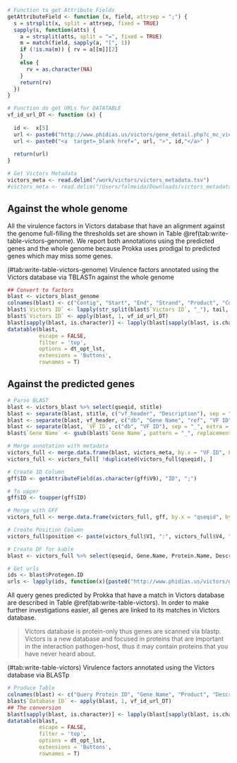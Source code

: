 ```r
# Function to get Attribute Fields
getAttributeField <- function (x, field, attrsep = ";") { 
  s = strsplit(x, split = attrsep, fixed = TRUE) 
  sapply(s, function(atts) { 
    a = strsplit(atts, split = "=", fixed = TRUE) 
    m = match(field, sapply(a, "[", 1)) 
    if (!is.na(m)) { rv = a[[m]][2] 
    } 
    else { 
      rv = as.character(NA) 
    } 
    return(rv) 
  }) 
}

# Function do get URLs for DATATABLE
vf_id_url_DT <- function (x) {
  
  id <-  x[5]
  url <- paste0("http://www.phidias.us/victors/gene_detail.php?c_mc_victor_id=", id)
  url <- paste0("<a  target=_blank href=", url, ">", id,"</a>" )
  
  return(url)
}

# Get Victors Metadata
victors_meta <- read.delim("/work/victors/victors_metadata.tsv")
#victors_meta <- read.delim("/Users/falmeida/Downloads/victors_metadata.tsv")
```

## Against the whole genome

All the virulence factors in Victors database that have an alignment against the genome full-filling the thresholds set are shown in Table \@ref(tab:write-table-victors-genome). We report both annotations using the predicted genes and the whole genome because Prokka uses prodigal to predicted genes which may miss some genes.

<caption>(#tab:write-table-victors-genome) Virulence factors annotated using the Victors database via TBLASTn against the whole genome</caption>
```r
## Convert to factors
blast <- victors_blast_genome
colnames(blast) <- c("Contig", "Start", "End", "Strand", "Product", "Coverage_aln", "Gaps", "Coverage %", "Identity %", "Database", "Ref. Accession", "Victors ID", "Description")
blast$`Victors ID` <- lapply(str_split(blast$`Victors ID`, "_"), tail, 1)
blast$`Victors ID` <- apply(blast, 1, vf_id_url_DT)
blast[sapply(blast, is.character)] <- lapply(blast[sapply(blast, is.character)], as.factor)
datatable(blast,
          escape = FALSE,
          filter = 'top',
          options = dt_opt_lst,
          extensions = 'Buttons',
          rownames = T)
```

## Against the predicted genes

```r
# Parse BLAST
blast <- victors_blast %>% select(qseqid, stitle)
blast <- separate(blast, stitle, c("vf_header", "Description"), sep = " ", extra = "merge")
blast <- separate(blast, vf_header, c("db", "Gene Name", "ref", "VF ID"), sep = "~~~", extra = "merge")
blast <- separate(blast, `VF ID`, c("db", "VF ID"), sep = "_", extra = "merge")
blast$`Gene Name` <- gsub(blast$`Gene Name`, pattern = "_", replacement = " ")

# Merge annotation with metadata
victors_full <- merge.data.frame(blast, victors_meta, by.x = "VF ID", by.y = "NCBI.Protein.GI")
victors_full <- victors_full[ !duplicated(victors_full$qseqid), ]

# Create ID Column
gff$ID <- getAttributeField(as.character(gff$V9), "ID", ";")

# To upper
gff$ID <- toupper(gff$ID)

# Merge with GFF
victors_full <- merge.data.frame(victors_full, gff, by.x = "qseqid", by.y = "ID")

# Create Position Column
victors_full$position <- paste(victors_full$V1, ":", victors_full$V4, "-", victors_full$V5, sep = "")

# Create DF for kable
blast <- victors_full %>% select(qseqid, Gene.Name, Protein.Name, Description, Protegen.ID, position)

# Get urls
ids <- blast$Protegen.ID
urls <- lapply(ids, function(x){paste0("http://www.phidias.us/victors/gene_detail.php?c_mc_victor_id=", x)})
```

All query genes predicted by Prokka that have a match in Victors database are described in Table \@ref(tab:write-table-victors). In order to make further investigations easier, all genes are linked to its matches in Victors database.

> Victors database is protein-only thus genes are scanned via blastp. Victors is a new database and focused in proteins that are important in the interaction pathogen-host, thus it may contain proteins that you have never heard about.

<caption>(#tab:write-table-victors) Virulence factors annotated using the Victors database via BLASTp</caption>
```r
# Produce Table
colnames(blast) <- c("Query Protein ID", "Gene Name", "Product", "Description", "Database ID", "Query Protein Coordinates")
blast$`Database ID` <- apply(blast, 1, vf_id_url_DT)
## The conversion
blast[sapply(blast, is.character)] <- lapply(blast[sapply(blast, is.character)], as.factor)
datatable(blast,
          escape = FALSE,
          filter = 'top',
          options = dt_opt_lst,
          extensions = 'Buttons',
          rownames = T)
```